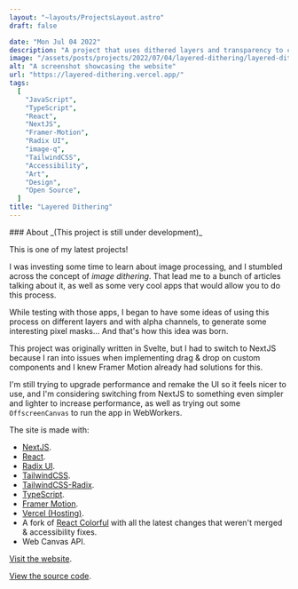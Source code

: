 ```yaml
---
layout: "~layouts/ProjectsLayout.astro"
draft: false

date: "Mon Jul 04 2022"
description: "A project that uses dithered layers and transparency to compose an image."
image: "/assets/posts/projects/2022/07/04/layered-dithering/layered-dithering.png"
alt: "A screenshot showcasing the website"
url: "https://layered-dithering.vercel.app/"
tags:
  [
    "JavaScript",
    "TypeScript",
    "React",
    "NextJS",
    "Framer-Motion",
    "Radix UI",
    "image-q",
    "TailwindCSS",
    "Accessibility",
    "Art",
    "Design",
    "Open Source",
  ]
title: "Layered Dithering"
---
```




<div id="content">
  ### About
  _(This project is still under development)_

This is one of my latest projects!

I was investing some time to learn about image processing, and I stumbled across the concept of _image dithering_. That lead me to a bunch of articles talking about it, as well as some very cool apps that would allow you to do this process.

While testing with those apps, I began to have some ideas of using this process on different layers and with alpha channels, to generate some interesting pixel masks... And that's how this idea was born.

This project was originally written in Svelte, but I had to switch to NextJS because I ran into issues when implementing drag &amp; drop on custom components and I knew Framer Motion already had solutions for this.

I'm still trying to upgrade performance and remake the UI so it feels nicer to use, and I'm considering switching from NextJS to something even simpler and lighter to increase performance, as well as trying out some `OffscreenCanvas` to run the app in WebWorkers.

The site is made with:

- [NextJS](https://nextjs.org).
- [React](https://reactjs.org).
- [Radix UI](https://reactjs.org).
- [TailwindCSS](https://tailwindcss.com/).
- [TailwindCSS-Radix](https://tailwindcss-radix.vercel.app/).
- [TypeScript](https://typescriptlang.org/).
- [Framer Motion](https://www.framer.com/docs/).
- [Vercel (Hosting)](https://vercel.com/).
- A fork of [React Colorful](https://omgovich.github.io/react-colorful/) with all the latest changes that weren't merged &amp; accessibility fixes.
- Web Canvas API.

[Visit the website](https://layered-dithering.vercel.app/).

[View the source code](https://github.com/royeden/layered-dithering).

</div>

